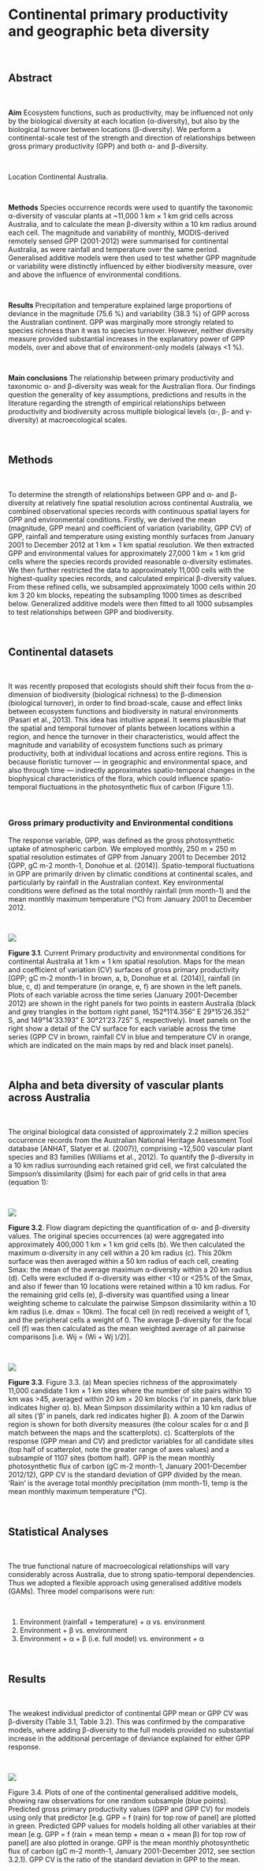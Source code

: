 # Continental primary productivity and geographic beta diversity 

\

## Abstract  

\

**Aim** Ecosystem functions, such as productivity, may be influenced not only by the biological diversity at each location (α-diversity), but also by the biological turnover between locations (β-diversity). We perform a continental-scale test of the strength and direction of relationships between gross primary productivity (GPP) and both α- and β-diversity. 

\

Location Continental Australia. 

\

**Methods** Species occurrence records were used to quantify the taxonomic α-diversity of vascular plants at ~11,000 1 km × 1 km grid cells across Australia, and to calculate the mean β-diversity within a 10 km radius around each cell. The magnitude and variability of monthly, MODIS-derived remotely sensed GPP (2001-2012) were summarised for continental Australia, as were rainfall and temperature over the same period. Generalised additive models were then used to test whether GPP magnitude or variability were distinctly influenced by either biodiversity measure, over and above the influence of environmental conditions. 

\

**Results** Precipitation and temperature explained large proportions of deviance in the magnitude (75.6 %) and variability (38.3 %) of GPP across the Australian continent. GPP was marginally more strongly related to species richness than it was to species turnover. However, neither diversity measure provided substantial increases in the explanatory power of GPP models, over and above that of environment-only models (always <1 %).  

\

**Main conclusions** The relationship between primary productivity and taxonomic α- and β-diversity was weak for the Australian flora. Our findings question the generality of key assumptions, predictions and results in the literature regarding the strength of empirical relationships between productivity and biodiversity across multiple biological levels (α-, β- and γ-diversity) at macroecological scales.

\

## Methods 

\

To determine the strength of relationships between GPP and α- and β-diversity at relatively fine spatial resolution across continental Australia, we combined observational species records with continuous spatial layers for GPP and environmental conditions. Firstly, we derived the mean (magnitude, GPP mean) and coefficient of variation (variability, GPP CV) of GPP, rainfall and temperature using existing monthly surfaces from January 2001 to December 2012 at 1 km × 1 km spatial resolution. We then extracted GPP and environmental values for approximately 27,000 1 km × 1 km grid cells where the species records provided reasonable α-diversity estimates. We then further restricted the data to approximately 11,000 cells with the highest-quality species records, and calculated empirical β-diversity values. From these refined cells, we subsampled approximately 1000 cells within 20 km 3 20 km blocks, repeating the subsampling 1000 times as described below. Generalized additive models were then fitted to all 1000 subsamples to test relationships between GPP and biodiversity.

\


## Continental datasets

\

It was recently proposed that ecologists should shift their focus from the α-dimension of biodiversity (biological richness) to the β-dimension (biological turnover), in order to find broad-scale, cause and effect links between ecosystem functions and biodiversity in natural environments (Pasari et al., 2013). This idea has intuitive appeal. It seems plausible that the spatial and temporal turnover of plants between locations within a region, and hence the turnover in their characteristics, would affect the magnitude and variability of ecosystem functions such as primary productivity, both at individual locations and across entire regions. This is because floristic turnover — in geographic and environmental space, and also through time — indirectly approximates spatio-temporal changes in the biophysical characteristics of the flora, which could influence spatio-temporal fluctuations in the photosynthetic flux of carbon (Figure 1.1). 

\

### Gross primary productivity and Environmental conditions

The response variable, GPP, was defined as the gross photosynthetic uptake of atmospheric carbon. We employed monthly, 250 m × 250 m spatial resolution estimates of GPP from January 2001 to December 2012 [GPP, gC m-2 month-1, Donohue et al. (2014)]. Spatio-temporal fluctuations in GPP are primarily driven by climatic conditions at continental scales, and particularly by rainfall in the Australian context. Key environmental conditions were defined as the total monthly rainfall (mm month-1) and the mean monthly maximum temperature (°C) from January 2001 to December 2012. 

\ 


![](https://github.com/HMB3/Beta-Diversity-vs-Productivity/blob/master/docs/fig_3.1.png?raw=true)

**Figure 3.1**. Current Primary productivity and environmental conditions for continental Australia at 1 km × 1 km spatial resolution. Maps for the mean and coefficient of variation (CV) surfaces of gross primary productivity [GPP; gC m-2 month-1 in brown, a, b, Donohue et al. (2014)], rainfall (in blue, c, d) and temperature (in orange, e, f) are shown in the left panels. Plots of each variable across the time series (January 2001-December 2012) are shown in the right panels for two points in eastern Australia (black and grey triangles in the bottom right panel, 152°11'4.356" E  29°15'26.352" S, and 149°14'33.193" E  30°21'23.725" S, respectively). Inset panels on the right show a detail of the CV surface for each variable across the time series (GPP CV in brown, rainfall CV in blue and temperature CV in orange, which are indicated on the main maps by red and black inset panels). 

\

## Alpha and beta diversity of vascular plants across Australia

\

The original biological data consisted of approximately 2.2 million species occurrence records from the Australian National Heritage Assessment Tool database [ANHAT, Slatyer et al. (2007)], comprising ~12,500 vascular plant species and 83 families (Williams et al., 2012). To quantify the β-diversity in a 10 km radius surrounding each retained grid cell, we first calculated the Simpson’s dissimilarity (βsim) for each pair of grid cells in that area (equation 1):

\

![](https://github.com/HMB3/Beta-Diversity-vs-Productivity/blob/master/docs/fig_3.2.png?raw=true)

**Figure 3.2**. Flow diagram depicting the quantification of α- and β-diversity values. The original species occurrences (a) were aggregated into approximately 400,000 1 km × 1 km grid cells (b). We then calculated the maximum α-diversity in any cell within a 20 km radius (c). This 20km surface was then averaged within a 50 km radius of each cell, creating Smax: the mean of the average maximum α-diversity within a 20 km radius (d). Cells were excluded if α-diversity was either <10 or <25% of the Smax, and also if fewer than 10 locations were retained within a 10 km radius. For the remaining grid cells (e), β-diversity was quantified using a linear weighting scheme to calculate the pairwise Simpson dissimilarity within a 10 km radius (i.e. dmax = 10km). The focal cell (in red) received a weight of 1, and the peripheral cells a weight of 0. The average β-diversity for the focal cell (f) was then calculated as the mean weighted average of all pairwise comparisons [i.e. Wij  = (Wi + Wj )/2)].

\

![](https://github.com/HMB3/Beta-Diversity-vs-Productivity/blob/master/docs/fig_3.3.png?raw=true)

**Figure 3.3**. Figure 3.3. (a) Mean species richness of the approximately 11,000 candidate 1 km × 1 km sites where the number of site pairs within 10 km was >45, averaged within 20 km × 20 km blocks (‘α’ in panels, dark blue indicates higher α). b). Mean Simpson dissimilarity within a 10 km radius of all sites (‘β’ in panels, dark red indicates higher β). A zoom of the Darwin region is shown for both diversity measures (the colour scales for α and β match between the maps and the scatterplots). c). Scatterplots of the response (GPP mean and CV) and predictor variables for all candidate sites (top half of scatterplot, note the greater range of axes values) and a subsample of 1107 sites (bottom half). GPP is the mean monthly photosynthetic flux of carbon (gC m-2 month-1, January 2001-December 2012/12), GPP CV is the standard deviation of GPP divided by the mean. ‘Rain’ is the average total monthly precipitation (mm month-1), temp is the mean monthly maximum temperature (°C).

\


## Statistical Analyses

\

The true functional nature of macroecological relationships will vary considerably across Australia, due to strong spatio-temporal dependencies. 
Thus we adopted a flexible approach using generalised additive models (GAMs). Three model comparisons were run: 

\

(1) Environment (rainfall + temperature) + α vs. environment 
(2) Environment + β vs. environment
(3) Environment + α + β (i.e. full model) vs. environment + α 

\


## Results

\

The weakest individual predictor of continental GPP mean or GPP CV was β-diversity (Table 3.1, Table 3.2). This was confirmed by the comparative models, where adding β-diversity to the full models provided no substantial increase in the additional percentage of deviance explained for either GPP response.

\

![](https://github.com/HMB3/Beta-Diversity-vs-Productivity/blob/master/docs/fig_3.4.png?raw=true)

Figure 3.4. Plots of one of the continental generalised additive models, showing raw observations for one random subsample (blue points). Predicted gross primary productivity values (GPP and GPP CV) for models using only that predictor [e.g. GPP = f (rain) for top row of panel] are plotted in green. Predicted GPP values for models holding all other variables at their mean [e.g. GPP = f (rain + mean temp + mean α + mean β) for top row of panel] are also plotted in orange. GPP is the mean monthly photosynthetic flux of carbon (gC m-2 month-1, January 2001-December 2012, see section 3.2.1). GPP CV is the ratio of the standard deviation in GPP to the mean.

\

